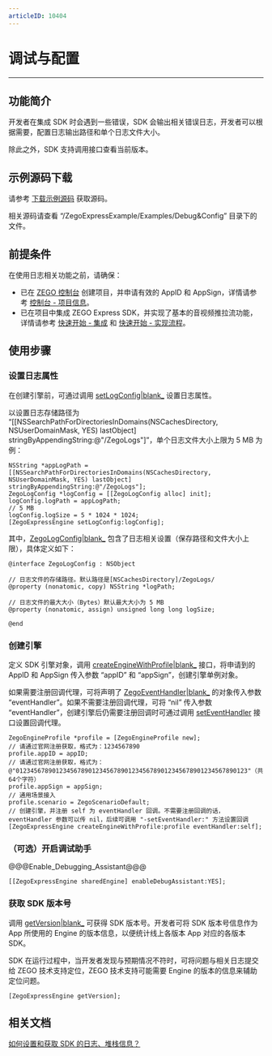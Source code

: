 ```yaml
---
articleID: 10404
---
```

# 调试与配置

- - -

## 功能简介

开发者在集成 SDK 时会遇到一些错误，SDK 会输出相关错误日志，开发者可以根据需要，配置日志输出路径和单个日志文件大小。

除此之外，SDK 支持调用接口查看当前版本。

## 示例源码下载

请参考 [下载示例源码](!DownloadDemo/DownloadDemo) 获取源码。

相关源码请查看 “/ZegoExpressExample/Examples/Debug&Config” 目录下的文件。

## 前提条件

在使用日志相关功能之前，请确保：

- 已在 [ZEGO 控制台](https://console.zego.im) 创建项目，并申请有效的 AppID 和 AppSign，详情请参考 [控制台 - 项目信息](https://doc-zh.zego.im/article/12107)。
- 已在项目中集成 ZEGO Express SDK，并实现了基本的音视频推拉流功能，详情请参考 [快速开始 - 集成](!Integration/SDK_Integration) 和 [快速开始 - 实现流程](!Integration/Solution_Implementation)。


## 使用步骤

### 设置日志属性

在创建引擎前，可通过调用 [setLogConfig\|blank_](@setLogConfig) 设置日志属性。

以设置日志存储路径为 “[[NSSearchPathForDirectoriesInDomains(NSCachesDirectory, NSUserDomainMask, YES) lastObject] stringByAppendingString:@"/ZegoLogs"]”，单个日志文件大小上限为 5 MB 为例：

```objc
NSString *appLogPath = [[NSSearchPathForDirectoriesInDomains(NSCachesDirectory, NSUserDomainMask, YES) lastObject] stringByAppendingString:@"/ZegoLogs"];
ZegoLogConfig *logConfig = [[ZegoLogConfig alloc] init];
logConfig.logPath = appLogPath;
// 5 MB
logConfig.logSize = 5 * 1024 * 1024;
[ZegoExpressEngine setLogConfig:logConfig];
```


其中，[ZegoLogConfig\|blank_](@-ZegoLogConfig) 包含了日志相关设置（保存路径和文件大小上限），具体定义如下：

```objc
@interface ZegoLogConfig : NSObject

// 日志文件的存储路径。默认路径是[NSCachesDirectory]/ZegoLogs/
@property (nonatomic, copy) NSString *logPath;

// 日志文件的最大大小（Bytes）默认最大大小为 5 MB
@property (nonatomic, assign) unsigned long long logSize;

@end
```

### 创建引擎

定义 SDK 引擎对象，调用 [createEngineWithProfile\|blank_](@createEngineWithProfile) 接口，将申请到的 AppID 和 AppSign 传入参数 “appID” 和 “appSign”，创建引擎单例对象。

如果需要注册回调代理，可将声明了 [ZegoEventHandler\|blank_](@-ZegoEventHandler) 的对象传入参数 “eventHandler”。如果不需要注册回调代理，可将 “nil” 传入参数 “eventHandler”，创建引擎后仍需要注册回调时可通过调用 [setEventHandler](@setEventHandler) 接口设置回调代理。


```objc
ZegoEngineProfile *profile = [ZegoEngineProfile new];
// 请通过官网注册获取，格式为：1234567890
profile.appID = appID;  
// 请通过官网注册获取，格式为：@"0123456789012345678901234567890123456789012345678901234567890123"（共64个字符）
profile.appSign = appSign;
// 通用场景接入
profile.scenario = ZegoScenarioDefault; 
// 创建引擎，并注册 self 为 eventHandler 回调。不需要注册回调的话，eventHandler 参数可以传 nil，后续可调用 "-setEventHandler:" 方法设置回调
[ZegoExpressEngine createEngineWithProfile:profile eventHandler:self];
```  

### （可选）开启调试助手

@@@Enable_Debugging_Assistant@@@

```objc
[[ZegoExpressEngine sharedEngine] enableDebugAssistant:YES];
```

### 获取 SDK 版本号

调用 [getVersion\|blank_](@getVersion) 可获得 SDK 版本号。开发者可将 SDK 版本号信息作为 App 所使用的 Engine 的版本信息，以便统计线上各版本 App 对应的各版本 SDK。

<Note title="说明">


SDK 在运行过程中，当开发者发现与预期情况不符时，可将问题与相关日志提交给 ZEGO 技术支持定位，ZEGO 技术支持可能需要 Engine 的版本的信息来辅助定位问题。
</Note>

```objc
[ZegoExpressEngine getVersion];
```

## 相关文档

[如何设置和获取 SDK 的日志、堆栈信息？](https://doc-zh.zego.im/faq/express_sdkLog)
